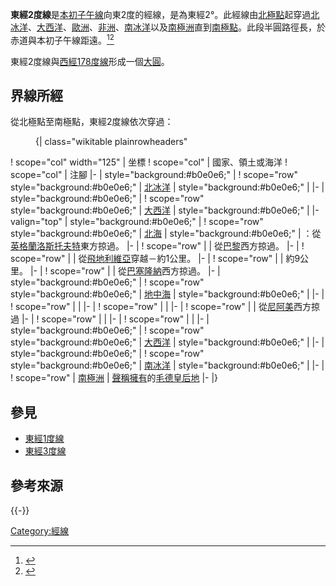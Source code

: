 {{Location map-line|lon=2}}
{{kml}}
'''東經2度線'''是[[本初子午線|本初子午線]]向東2度的經線，是為東經2°。此經線由[[北極點|北極點]]起穿過[[北冰洋|北冰洋]]、[[大西洋|大西洋]]、[[歐洲|歐洲]]、[[非洲|非洲]]、[[南冰洋|南冰洋]]以及[[南極洲|南極洲]]直到[[南極點|南極點]]。此段半圓路徑長{{convert|20003.932|km}}，於赤道與本初子午線距{{convert|223|km}}遠。<ref name="noaa">{{cite web
 | url     = http://www.ngs.noaa.gov/PUBS_LIB/inverse.pdf
 | title     = Direct and Inverse Solutions of Geodesics on the Ellipsoid with application of nested equation
 | author     = T. Vincenty
 | date     = April 1975
 | access-date     = 2017-05-18
 | archive-date     = 2013-01-28
 | archive-url     = https://www.webcitation.org/6DzvSBPa5?url=http://www.ngs.noaa.gov/PUBS_LIB/inverse.pdf
 | dead-url     = no
 }}</ref><ref name="latlon">{{cite web
 | url = http://www.movable-type.co.uk/scripts/latlong-vincenty.html
 | title = Vincenty formula for distance between two Latitude/Longitude points
 | website = Movable type scripts
 | accessdate = 17 May 2017
 | archive-date = 2013-01-28
 | archive-url = https://www.webcitation.org/6DzvScM3g?url=http://www.movable-type.co.uk/scripts/latlong-vincenty.html
 | dead-url = no
 }}</ref>

東經2度線與[[西經178度線|西經178度線]]形成一個[[大圓|大圓]]。

==界線所經==
從北極點至南極點，東經2度線依次穿過：

:{| class="wikitable plainrowheaders"
! scope="col" width="125" | 坐標
! scope="col" | 國家、領土或海洋
! scope="col" | 注腳
|-
| style="background:#b0e0e6;" | {{Coord|90|0|N|2|0|E|type:waterbody|name=Arctic Ocean}}
! scope="row" style="background:#b0e0e6;" | [[北冰洋|北冰洋]]
| style="background:#b0e0e6;" |
|-
| style="background:#b0e0e6;" | {{Coord|81|32|N|2|0|E|type:waterbody|name=Atlantic Ocean}}
! scope="row" style="background:#b0e0e6;" | [[大西洋|大西洋]]
| style="background:#b0e0e6;" |
|-valign="top"
| style="background:#b0e0e6;" | {{Coord|61|0|N|2|0|E|type:waterbody|name=North Sea}}
! scope="row" style="background:#b0e0e6;" | [[北海_(大西洋)|北海]]
| style="background:#b0e0e6;" | {{UK}}：從[[英格蘭|英格蘭]][[洛斯托夫特|洛斯托夫特]]東方掠過。
|-
| {{Coord|51|0|N|2|0|E|type:country|name=France}}
! scope="row" | {{FRA}}
| 從[[巴黎|巴黎]]西方掠過。
|-
| {{Coord|42|27|N|2|0|E|type:country|name=Spain}}
! scope="row" | {{ESP}}
| 從[[飛地|飛地]][[利維亞|利維亞]]穿越－約1公里。
|-
| {{Coord|42|26|N|2|0|E|type:country|name=France}}
! scope="row" | {{FRA}}
| 約9公里。
|-
| {{Coord|42|22|N|2|0|E|type:country|name=Spain}}
! scope="row" | {{ESP}}
| 從[[巴塞隆納|巴塞隆納]]西方掠過。
|-
| style="background:#b0e0e6;" | {{Coord|41|16|N|2|0|E|type:waterbody|name=Mediterranean Sea}}
! scope="row" style="background:#b0e0e6;" | [[地中海|地中海]]
| style="background:#b0e0e6;" |
|-
| {{Coord|36|34|N|2|0|E|type:country|name=Algeria}}
! scope="row" | {{DZA}}
|
|-
| {{Coord|20|15|N|2|0|E|type:country|name=Mali}}
! scope="row" | {{MLI}}
|
|-
| {{Coord|15|19|N|2|0|E|type:country|name=Niger}}
! scope="row" | {{NER}}
| 從[[尼阿美|尼阿美]]西方掠過
|-
| {{Coord|12|44|N|2|0|E|type:country|name=Burkina Faso}}
! scope="row" | {{BFA}}
|
|-
| {{Coord|11|25|N|2|0|E|type:country|name=Benin}}
! scope="row" | {{BEN}}
|
|-
| style="background:#b0e0e6;" | {{Coord|6|17|N|2|0|E|type:waterbody|name=Atlantic Ocean}}
! scope="row" style="background:#b0e0e6;" | [[大西洋|大西洋]]
| style="background:#b0e0e6;" |
|-
| style="background:#b0e0e6;" | {{Coord|60|0|S|2|0|E|type:waterbody|name=Southern Ocean}}
! scope="row" style="background:#b0e0e6;" | [[南冰洋|南冰洋]]
| style="background:#b0e0e6;" |
|-
| {{Coord|69|57|S|2|0|E|type:country|name=Antarctica}}
! scope="row" | [[南極洲|南極洲]]
| {{NOR}}[[南極領地|聲稱擁有]]的[[毛德皇后地|毛德皇后地]]
|-
|}

==參見==
*[[東經1度線|東經1度線]]
*[[東經3度線|東經3度線]]

== 參考來源 ==
{{reflist}}

{{-}}
{{geographical coordinates|state=collapsed}}

[[Category:經線|Category:經線]]